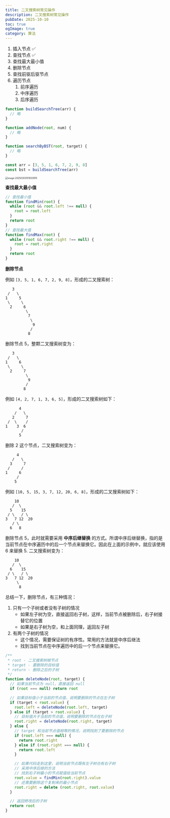 ```yaml
---
title: 二叉搜索树常见操作
description: 二叉搜索树常见操作
pubDate: 2025-10-10
toc: true
ogImage: true
category: 算法
---
```


1. 插入节点 ✅
2. 查找节点 ✅
3. 查找最大最小值
4. 删除节点
5. 查找前驱后驱节点
6. 遍历节点
   1. 前序遍历
   2. 中序遍历
   3. 后序遍历

```js
function buildSearchTree(arr) {
  // 略
}

function addNode(root, num) {
  // 略
}

function searchByBST(root, target) {
  // 略
}

const arr = [3, 5, 1, 6, 7, 2, 9, 8]
const bst = buildSearchTree(arr)
```

<img
  src="https://xiejie-typora.oss-cn-chengdu.aliyuncs.com/2025-03-03-021834.png"
  alt="image-20250303101833915"
  style="zoom:50%;"
/>

**查找最大最小值**

```js
// 查找最小值
function findMin(root) {
  while (root && root.left !== null) {
    root = root.left
  }
  return root
}
// 查找最大值
function findMax(root) {
  while (root && root.right !== null) {
    root = root.right
  }
  return root
}
```

**删除节点**

例如 `[3, 5, 1, 6, 7, 2, 9, 8]`，形成的二叉搜索树：

```
   3
 /   \
1     5
 \     \
  2     6
         \
          7
           \
            9
           /
          8
```

删除节点 5，整颗二叉搜索树变为：

```
   3
 /   \
1     6
 \     \
  2     7
         \
          9
         /
        8
```

例如 `[4, 2, 7, 1, 3, 6, 5]`，形成的二叉搜索树如下：

```
      4
    /   \
   2     7
 /  \    /
1    3  6
       /
      5
```

删除 2 这个节点，二叉搜索树变为：

```
     4
   /   \
  3     7
 /     /
1     6
     /
    5
```

例如 `[10, 5, 15, 3, 7, 12, 20, 6, 8]`，形成的二叉搜索树如下：

```
    10
   /  \
  5    15
 / \   / \
3   7 12  20
   / \
  6   8
```

删除节点 5，此时就需要采用 **中序后继替换** 的方式。所谓中序后继替换，指的是当前节点在中序遍历中的后一个节点来替换它。因此在上面的示例中，就应该使用 6 来替换 5. 二叉搜索树变为：

```
    10
   /  \
  6    15
 / \   / \
3   7 12  20
     \
      8
```

总结一下，删除节点，有三种情况：

1. 只有一个子树或者没有子树的情况
   - 如果左子树为空，直接返回右子树，这样，当前节点被删除后，右子树接替它的位置
   - 如果是右子树为空，和上面同理，返回左子树
2. 有两个子树的情况
   - 这个情况，需要保证树的有序性。常用的方法就是中序后继法
   - 找到当前节点在中序遍历中的后一个节点来替换它。

```js
/**
 * root - 二叉搜索树根节点
 * target - 要删除的目标值
 * return - 删除之后的子树
 */
function deleteNode(root, target) {
  // 如果当前节点为 null，直接返回 null
  if (root === null) return root

  // 如果目标值小于当前的节点值，说明要删除的节点在左子树
  if (target < root.value) {
    root.left = deleteNode(root.left, target)
  } else if (target > root.value) {
    // 目标值大于当前的节点值，说明要删除的节点在右子树
    root.right = deleteNode(root.right, target)
  } else {
    // target 和当前节点值相等的情况，说明找到了要删除的节点
    if (root.left === null) {
      return root.right
    } else if (root.right === null) {
      return root.left
    }

    // 如果代码走到这里，说明当前节点既有左子树也有右子树
    // 采用中序后继的方法
    // 找到右子树最小的节点赋值给当前节点
    root.value = findMin(root.right).value
    // 还需要删除这个复制来的最小节点
    root.right = delete (root.right, root.value)
  }

  // 返回修改后的子树
  return root
}
```
